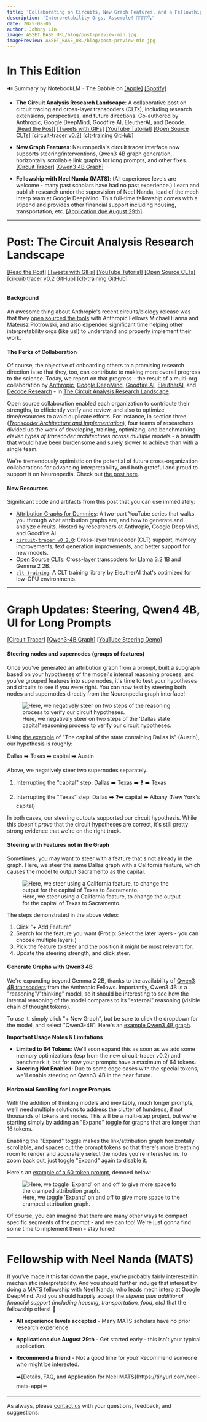 ```yaml
---
title: 'Collaborating on Circuits, New Graph Features, and a Fellowship Opportunity'
description: 'Interpretability Orgs, Assemble! 📜🧠🔥🗽🔍'
date: 2025-08-06
author: Johnny Lin
image: ASSET_BASE_URL/blog/post-preview-min.jpg
imagePreview: ASSET_BASE_URL/blog/post-preview-min.jpg
---
```


# In This Edition

🔊 Summary by NotebookLM - The Babble on [[Apple]](https://podcasts.apple.com/us/podcast/the-babble-a-neuronpedia-podcast-by-notebooklm/id1809283401?i=1000720842328) [[Spotify]](https://creators.spotify.com/pod/profile/neuronpedia/episodes/Ep--4-Interpretability-Orgs--Assemble-e36gn1b)

- **The Circuit Analysis Research Landscape**: A collaborative post on circuit tracing and cross-layer transcoders (CLTs), including research extensions, perspectives, and future directions. Co-authored by Anthropic, Google DeepMind, Goodfire AI, EleutherAI, and Decode. [[Read the Post]](https://www.neuronpedia.org/graph/info) [[Tweets with GIFs]](https://x.com/neuronpedia/status/1952782534666010715) [[YouTube Tutorial]](https://www.youtube.com/playlist?list=PL05yUGfKO5wP6S5_12z7LG30LZigRYx1e) [[Open Source CLTs]](https://huggingface.co/collections/mntss/cross-layer-transcoders-688c39eaa8d5562e9c864055) [[circuit-tracer v0.2]](https://github.com/safety-research/circuit-tracer) [[clt-training GitHub]](https://github.com/EleutherAI/clt-training)

- **New Graph Features**: Neuronpedia's circuit tracer interface now supports steering/interventions, Qwen3 4B graph generation, horizontally scrollable link graphs for long prompts, and other fixes. [[Circuit Tracer]](https://www.neuronpedia.org/graph) [[Qwen3 4B Graph]](https://www.neuronpedia.org/qwen3-4b/graph?slug=qwenname&pruningThreshold=0.73&densityThreshold=0.99)

- **Fellowship with Neel Nanda (MATS)**: (All experience levels are welcome - many past scholars have had no past experience.) Learn and publish research under the supervision of Neel Nanda, lead of the mech interp team at Google DeepMind. This full-time fellowship comes with a stipend and provides other financial support including housing, transportation, etc. [[Application due August 29th]](https://tinyurl.com/neel-mats-app)

---

# Post: The Circuit Analysis Research Landscape

[[Read the Post]](https://www.neuronpedia.org/graph/info) [[Tweets with GIFs]](https://x.com/neuronpedia/status/1952782534666010715) [[YouTube Tutorial]](https://www.youtube.com/playlist?list=PL05yUGfKO5wP6S5_12z7LG30LZigRYx1e) [[Open Source CLTs]](https://huggingface.co/collections/mntss/cross-layer-transcoders-688c39eaa8d5562e9c864055) [[circuit-tracer v0.2 GitHub]](https://github.com/safety-research/circuit-tracer) [[clt-training GitHub]](https://github.com/EleutherAI/clt-training)

<figure>
  <img src="ASSET_BASE_URL/blog/fiveorgs.jpg" alt="" />
</figure>

#### Background

An awesome thing about Anthropic's recent circuits/biology release was that they [open sourced the tools](https://www.anthropic.com/research/open-source-circuit-tracing) with Anthropic Fellows Michael Hanna and Mateusz Piotrowski, and also expended significant time helping other interpretability orgs (like us!) to understand and properly implement their work.

#### The Perks of Collaboration

Of course, the objective of onboarding others to a promising research direction is so that they, too, can contribute to making more overall progress to the science. Today, we report on that progress - the result of a multi-org collaboration by [Anthropic](https://www.anthropic.com/research#interpretability), [Google DeepMind](https://deepmindsafetyresearch.medium.com/), [Goodfire AI](https://www.goodfire.ai/), [EleutherAI](https://www.eleuther.ai/), and [Decode Research](https://www.decoderesearch.org/) - in [The Circuit Analysis Research Landscape](https://www.neuronpedia.org/graph/info).

Open source collaboration enabled each organization to contribute their strengths, to efficiently verify and review, and also to optimize time/resources to avoid duplicate efforts. For instance, in section three ([_Transcoder Architecture and Implementation_](https://www.neuronpedia.org/graph/info#section-transcoder-architecture-and-implementation)), four teams of researchers divided up the work of developing, training, optimizing, and benchmarking _eleven types of transcoder architectures across multiple models_ - a breadth that would have been burdensome and surely slower to achieve than with a single team.

We're tremendously optimistic on the potential of future cross-organization collaborations for advancing interpretability, and both grateful and proud to support it on Neuronpedia. Check out [the post here](https://www.neuronpedia.org/graph/info).

#### New Resources

Significant code and artifacts from this post that you can use immediately:

- [Attribution Graphs for Dummies](https://www.youtube.com/playlist?list=PL05yUGfKO5wP6S5_12z7LG30LZigRYx1e): A two-part YouTube series that walks you through what attribution graphs are, and how to generate and analyze circuits. Hosted by researchers at Anthropic, Google DeepMind, and Goodfire AI.
- [`circuit-tracer v0.2.0`](https://github.com/safety-research/circuit-tracer): Cross-layer transcoder (CLT) support, memory improvements, text generation improvements, and better support for new models.
- [Open Source CLTs](https://huggingface.co/collections/mntss/cross-layer-transcoders-688c39eaa8d5562e9c864055): Cross-layer transcoders for Llama 3.2 1B and Gemma 2 2B.
- [`clt-training`](https://github.com/EleutherAI/clt-training): A CLT training library by EleutherAI that's optimized for low-GPU environments.

---

# Graph Updates: Steering, Qwen4 4B, UI for Long Prompts

[[Circuit Tracer]](https://www.neuronpedia.org/graph) [[Qwen3-4B Graph]](https://www.neuronpedia.org/qwen3-4b/graph?slug=qwenname&pruningThreshold=0.73&densityThreshold=0.99) [[YouTube Steering Demo](https://youtu.be/hdi1a9MjwDs?feature=shared&t=3717)]

#### Steering nodes and supernodes (groups of features)

Once you've generated an attribution graph from a prompt, built a subgraph based on your hypotheses of the model's internal reasoning process, and you've grouped features into supernodes, it's time to **test** your hypotheses and circuits to see if you were right. You can now test by steering both nodes and supernodes directly from the Neuronpedia graph interface!

<figure>
  <img
    src="ASSET_BASE_URL/blog/steer-graph.gif"
    alt="Here, we negatively steer on two steps of the reasoning process to verify our circuit hypotheses."
  />
  <figcaption className="text-xs text-slate-500">
    Here, we negatively steer on two steps of the 'Dallas state capital' reasoning process to verify our circuit
    hypotheses.
  </figcaption>
</figure>

Using [the example](https://www.neuronpedia.org/gemma-2-2b/graph?slug=gemma-fact-dallas-austin&pruningThreshold=0.6&densityThreshold=0.99) of "The capital of the state containing Dallas is" (Austin), our hypothesis is roughly:

Dallas ➡️ Texas ➡️ capital ➡️ Austin

Above, we negatively steer two supernodes separately.

1. Interrupting the "capital" step:
   Dallas ➡️ Texas ➡️ ❓ ➡️ Texas

2. Interrupting the "Texas" step:
   Dallas ➡️ ❓➡️ capital ➡️ Albany (New York's capital)

In both cases, our steering outputs supported our circuit hypothesis. While this doesn't _prove_ that the circuit hypotheses are correct, it's still pretty strong evidence that we're on the right track.

#### Steering with Features not in the Graph

Sometimes, you may want to steer with a feature that's not already in the graph. Here, we steer the same Dallas graph with a California feature, which causes the model to output Sacramento as the capital.

<figure>
  <img
    src="ASSET_BASE_URL/blog/graph-steer-add.gif"
    alt="Here, we steer using a California feature, to change the output for the capital of Texas to Sacramento."
  />
  <figcaption className="text-xs text-slate-500">
    Here, we steer using a California feature, to change the output for the capital of Texas to Sacramento.
  </figcaption>
</figure>

The steps demonstrated in the above video:

1. Click "+ Add Feature"
2. Search for the feature you want (Protip: Select the later layers - you can choose multiple layers.)
3. Pick the feature to steer and the position it might be most relevant for.
4. Update the steering strength, and click steer.

#### Generate Graphs with Qwen3 4B

We're expanding beyond Gemma 2 2B, thanks to the availability of [Qwen3 4B transcoders](https://huggingface.co/mwhanna/qwen3-4b-transcoders) from the Anthropic Fellows. Importantly, Qwen3 4B is a "reasoning"/"thinking" model, so it should be interesting to see how the internal reasoning of the model compares to its "external" reasoning (visible chain of thought tokens).

To use it, simply click "+ New Graph", but be sure to click the dropdown for the model, and select "Qwen3-4B". Here's an [example Qwen3 4B graph](https://www.neuronpedia.org/qwen3-4b/graph?slug=qwenname&pruningThreshold=0.73&densityThreshold=0.99).

**Important Usage Notes & Limitations**

- **Limited to 64 Tokens**: We'll soon expand this as soon as we add some memory optimizations (esp from the new circuit-tracer v0.2) and benchmark it, but for now your prompts have a maximum of 64 tokens.
- **Steering Not Enabled**: Due to some edge cases with the special tokens, we'll enable steering on Qwen3-4B in the near future.

#### Horizontal Scrolling for Longer Prompts

With the addition of thinking models and inevitably, much longer prompts, we'll need multiple solutions to address the clutter of hundreds, if not thousands of tokens and nodes. This will be a multi-step project, but we're starting simply by adding an "Expand" toggle for graphs that are longer than 16 tokens.

Enabling the "Expand" toggle makes the link/attribution graph horizontally scrollable, and spaces out the prompt tokens so that there's more breathing room to render and accurately select the nodes you're interested in. To zoom back out, just toggle "Expand" again to disable it.

Here's an [example of a 60 token prompt](https://www.neuronpedia.org/qwen3-4b/graph?slug=addingstuff&pruningThreshold=0.69&densityThreshold=0.99), demoed below:

<figure>
  <img
    src="ASSET_BASE_URL/blog/graph-scroll.gif"
    alt="Here, we toggle 'Expand' on and off to give more space to the cramped attribution graph."
  />
  <figcaption className="text-xs text-slate-500">
    Here, we toggle 'Expand' on and off to give more space to the cramped attribution graph.
  </figcaption>
</figure>

Of course, you can imagine that there are many other ways to compact specific segments of the prompt - and we can too! We're just gonna find some time to implement them - stay tuned!

---

# Fellowship with Neel Nanda (MATS)

If you've made it this far down the page, you're probably fairly interested in mechanistic interpretability. And you should further indulge that interest by doing a [MATS](https://www.matsprogram.org) fellowship with [Neel Nanda](http://neelnanda.io), who leads mech interp at Google DeepMind. And you should happily accept the _stipend plus additional financial support (including housing, transportation, food, etc)_ that the fellowship offers! 🎉

- **All experience levels accepted** - Many MATS scholars have no prior research experience.
- **Applications due August 29th** - Get started early - this isn't your typical application.
- **Recommend a friend** - Not a good time for you? Recommend someone who might be interested.

  <div className="mt-2 text-center">
    ➡️[Details, FAQ, and Application for Neel MATS](https://tinyurl.com/neel-mats-app)⬅️
  </div>

---

As always, please [contact us](https://www.neuronpedia.org/contact) with your questions, feedback, and suggestions.
